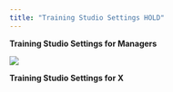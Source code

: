 ```yaml
---
title: "Training Studio Settings HOLD"
---
```


**Training Studio Settings for Managers**

![](/images/TrainingHome@3x\(5\).png)

**Training Studio Settings for X**